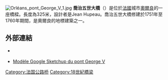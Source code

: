 [[File:Orléans_pont_George_V_1.jpg|upright]]
'''喬治五世大橋'''（{{lang-fr|Pont George-V}}）是位於[[法國|法國]]城市[[奧爾良|奧爾良]]的一座橋樑。長度為325米，設計者是Jean Hupeau。喬治五世大橋修建於1751年至1760年期間，是奧爾良的地標建築之一。
==外部連結==
* {{de}} {{en}} {{fr}} {{structurae|s0002756|Le pont George V}}
* [http://sketchup.google.com/3dwarehouse/details?mid=e7ff73dad7695fbab2890a603ecfa81&hl=fr&ct=lc Modèle Google Sketchup du pont George V]
[[Category:法国公路桥|Category:法国公路桥]]
[[Category:18世紀橋梁|Category:18世紀橋梁]]